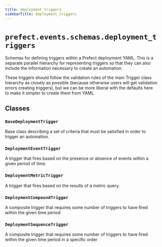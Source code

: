 ```yaml
---
title: deployment_triggers
sidebarTitle: deployment_triggers
---
```


# `prefect.events.schemas.deployment_triggers`



Schemas for defining triggers within a Prefect deployment YAML.  This is a separate
parallel hierarchy for representing triggers so that they can also include the
information necessary to create an automation.

These triggers should follow the validation rules of the main Trigger class hierarchy as
closely as possible (because otherwise users will get validation errors creating
triggers), but we can be more liberal with the defaults here to make it simpler to
create them from YAML.


## Classes

### `BaseDeploymentTrigger` <sup><a href="https://github.com/prefecthq/prefect/blob/main/src/prefect/events/schemas/deployment_triggers.py#L36" target="_blank"><Icon icon="github" size="14" /></a></sup>


Base class describing a set of criteria that must be satisfied in order to trigger
an automation.


### `DeploymentEventTrigger` <sup><a href="https://github.com/prefecthq/prefect/blob/main/src/prefect/events/schemas/deployment_triggers.py#L73" target="_blank"><Icon icon="github" size="14" /></a></sup>


A trigger that fires based on the presence or absence of events within a given
period of time.


### `DeploymentMetricTrigger` <sup><a href="https://github.com/prefecthq/prefect/blob/main/src/prefect/events/schemas/deployment_triggers.py#L82" target="_blank"><Icon icon="github" size="14" /></a></sup>


A trigger that fires based on the results of a metric query.


### `DeploymentCompoundTrigger` <sup><a href="https://github.com/prefecthq/prefect/blob/main/src/prefect/events/schemas/deployment_triggers.py#L90" target="_blank"><Icon icon="github" size="14" /></a></sup>


A composite trigger that requires some number of triggers to have
fired within the given time period


### `DeploymentSequenceTrigger` <sup><a href="https://github.com/prefecthq/prefect/blob/main/src/prefect/events/schemas/deployment_triggers.py#L97" target="_blank"><Icon icon="github" size="14" /></a></sup>


A composite trigger that requires some number of triggers to have fired
within the given time period in a specific order

